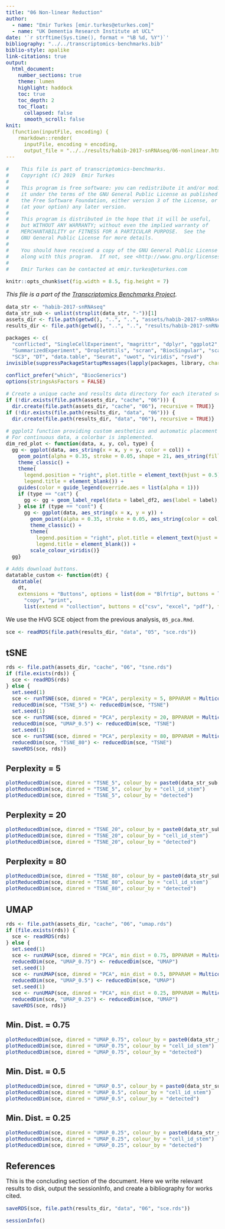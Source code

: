 ```yaml
---
title: "06 Non-linear Reduction"
author:
  - name: "Emir Turkes [emir.turkes@eturkes.com]"
  - name: "UK Dementia Research Institute at UCL"
date: '`r strftime(Sys.time(), format = "%B %d, %Y")`'
bibliography: "../../transcriptomics-benchmarks.bib"
biblio-style: apalike
link-citations: true
output:
  html_document:
    number_sections: true
    theme: lumen
    highlight: haddock
    toc: true
    toc_depth: 2
    toc_float:
      collapsed: false
      smooth_scroll: false
knit:
  (function(inputFile, encoding) {
    rmarkdown::render(
      inputFile, encoding = encoding,
      output_file = "../../results/habib-2017-snRNAseq/06-nonlinear.html")})
---
```


```r
#    This file is part of transcriptomics-benchmarks.
#    Copyright (C) 2019  Emir Turkes
#
#    This program is free software: you can redistribute it and/or modify
#    it under the terms of the GNU General Public License as published by
#    the Free Software Foundation, either version 3 of the License, or
#    (at your option) any later version.
#
#    This program is distributed in the hope that it will be useful,
#    but WITHOUT ANY WARRANTY; without even the implied warranty of
#    MERCHANTABILITY or FITNESS FOR A PARTICULAR PURPOSE.  See the
#    GNU General Public License for more details.
#
#    You should have received a copy of the GNU General Public License
#    along with this program.  If not, see <http://www.gnu.org/licenses/>.
#
#    Emir Turkes can be contacted at emir.turkes@eturkes.com

knitr::opts_chunk$set(fig.width = 8.5, fig.height = 7)
```

<style type="text/css">
body {font-size: 16px;}
h1.title {font-size: 35px;}
h1 {font-size: 24px;}
h2 {font-size: 22px;}
h3 {font-size: 20px;}
.toc-content {padding-left: 0px; padding-right: 0px;}
div.tocify {width: 100%;}
.tocify-subheader .tocify-item {font-size: 0.95em; padding-left: 25px; text-indent: 0;}
.tocify-subheader .tocify-subheader .tocify-item {
  font-size: 0.90em; padding-left: 35px; text-indent: 0;}
div.main-container {max-width: none; width: 100%;}
</style>

*This file is a part of the [Transcriptomics Benchmarks Project](https://github.com/eturkes/transcriptomics-benchmarks).*

```r
data_str <- "habib-2017-snRNAseq"
data_str_sub <- unlist(strsplit(data_str, "-"))[1]
assets_dir <- file.path(getwd(), "..", "..", "assets/habib-2017-snRNAseq")
results_dir <- file.path(getwd(), "..", "..", "results/habib-2017-snRNAseq")

packages <- c(
  "conflicted", "SingleCellExperiment", "magrittr", "dplyr", "ggplot2", "ggrepel", "S4Vectors",
  "SummarizedExperiment", "DropletUtils", "scran", "BiocSingular", "scater", "Rtsne", "svd",
  "SC3", "DT", "data.table", "Seurat", "uwot", "viridis", "rsvd")
invisible(suppressPackageStartupMessages(lapply(packages, library, character.only = TRUE)))

conflict_prefer("which", "BiocGenerics")
options(stringsAsFactors = FALSE)

# Create a unique cache and results data directory for each iterated section.
if (!dir.exists(file.path(assets_dir, "cache", "06"))) {
  dir.create(file.path(assets_dir, "cache", "06"), recursive = TRUE)}
if (!dir.exists(file.path(results_dir, "data", "06"))) {
  dir.create(file.path(results_dir, "data", "06"), recursive = TRUE)}

# ggplot2 function providing custom aesthetics and automatic placement of categorical labels.
# For continuous data, a colorbar is implemented.
dim_red_plot <- function(data, x, y, col, type) {
  gg <- ggplot(data, aes_string(x = x, y = y, color = col)) +
    geom_point(alpha = 0.35, stroke = 0.05, shape = 21, aes_string(fill = col)) +
    theme_classic() +
    theme(
      legend.position = "right", plot.title = element_text(hjust = 0.5),
      legend.title = element_blank()) +
    guides(color = guide_legend(override.aes = list(alpha = 1)))
    if (type == "cat") {
      gg <- gg + geom_label_repel(data = label_df2, aes(label = label), show.legend = FALSE)
    } else if (type == "cont") {
      gg <- ggplot(data, aes_string(x = x, y = y)) +
        geom_point(alpha = 0.35, stroke = 0.05, aes_string(color = col)) +
        theme_classic() +
        theme(
          legend.position = "right", plot.title = element_text(hjust = 0.5),
          legend.title = element_blank()) +
        scale_colour_viridis()}
  gg}

# Adds download buttons.
datatable_custom <- function(dt) {
  datatable(
    dt,
    extensions = "Buttons", options = list(dom = "Blfrtip", buttons = list(
      "copy", "print",
      list(extend = "collection", buttons = c("csv", "excel", "pdf"), text = "Download"))))}
```

We use the HVG SCE object from the previous analysis, `05_pca.Rmd`.

```r
sce <- readRDS(file.path(results_dir, "data", "05", "sce.rds"))
```

# tSNE

```r
rds <- file.path(assets_dir, "cache", "06", "tsne.rds")
if (file.exists(rds)) {
  sce <- readRDS(rds)
} else {
  set.seed(1)
  sce <- runTSNE(sce, dimred = "PCA", perplexity = 5, BPPARAM = MulticoreParam())
  reducedDim(sce, "TSNE_5") <- reducedDim(sce, "TSNE")
  set.seed(1)
  sce <- runTSNE(sce, dimred = "PCA", perplexity = 20, BPPARAM = MulticoreParam())
  reducedDim(sce, "UMAP_0.5") <- reducedDim(sce, "TSNE")
  set.seed(1)
  sce <- runTSNE(sce, dimred = "PCA", perplexity = 80, BPPARAM = MulticoreParam())
  reducedDim(sce, "TSNE_80") <- reducedDim(sce, "TSNE")
  saveRDS(sce, rds)}
```

## Perplexity = 5

```r
plotReducedDim(sce, dimred = "TSNE_5", colour_by = paste0(data_str_sub, "_cluster_name"))
plotReducedDim(sce, dimred = "TSNE_5", colour_by = "cell_id_stem")
plotReducedDim(sce, dimred = "TSNE_5", colour_by = "detected")
```

## Perplexity = 20

```r
plotReducedDim(sce, dimred = "TSNE_20", colour_by = paste0(data_str_sub, "_cluster_name"))
plotReducedDim(sce, dimred = "TSNE_20", colour_by = "cell_id_stem")
plotReducedDim(sce, dimred = "TSNE_20", colour_by = "detected")
```

## Perplexity = 80

```r
plotReducedDim(sce, dimred = "TSNE_80", colour_by = paste0(data_str_sub, "_cluster_name"))
plotReducedDim(sce, dimred = "TSNE_80", colour_by = "cell_id_stem")
plotReducedDim(sce, dimred = "TSNE_80", colour_by = "detected")
```

# UMAP

```r
rds <- file.path(assets_dir, "cache", "06", "umap.rds")
if (file.exists(rds)) {
  sce <- readRDS(rds)
} else {
  set.seed(1)
  sce <- runUMAP(sce, dimred = "PCA", min_dist = 0.75, BPPARAM = MulticoreParam())
  reducedDim(sce, "UMAP_0.75") <- reducedDim(sce, "UMAP")
  set.seed(1)
  sce <- runUMAP(sce, dimred = "PCA", min_dist = 0.5, BPPARAM = MulticoreParam())
  reducedDim(sce, "UMAP_0.5") <- reducedDim(sce, "UMAP")
  set.seed(1)
  sce <- runUMAP(sce, dimred = "PCA", min_dist = 0.25, BPPARAM = MulticoreParam())
  reducedDim(sce, "UMAP_0.25") <- reducedDim(sce, "UMAP")
  saveRDS(sce, rds)}
```

## Min. Dist. = 0.75

```r
plotReducedDim(sce, dimred = "UMAP_0.75", colour_by = paste0(data_str_sub, "_cluster_name"))
plotReducedDim(sce, dimred = "UMAP_0.75", colour_by = "cell_id_stem")
plotReducedDim(sce, dimred = "UMAP_0.75", colour_by = "detected")
```

## Min. Dist. = 0.5

```r
plotReducedDim(sce, dimred = "UMAP_0.5", colour_by = paste0(data_str_sub, "_cluster_name"))
plotReducedDim(sce, dimred = "UMAP_0.5", colour_by = "cell_id_stem")
plotReducedDim(sce, dimred = "UMAP_0.5", colour_by = "detected")
```

## Min. Dist. = 0.25

```r
plotReducedDim(sce, dimred = "UMAP_0.25", colour_by = paste0(data_str_sub, "_cluster_name"))
plotReducedDim(sce, dimred = "UMAP_0.25", colour_by = "cell_id_stem")
plotReducedDim(sce, dimred = "UMAP_0.25", colour_by = "detected")
```

# References

This is the concluding section of the document. Here we write relevant results to disk, output the sessionInfo, and create a bibliography for works cited.

```r
saveRDS(sce, file.path(results_dir, "data", "06", "sce.rds"))

sessionInfo()
```
